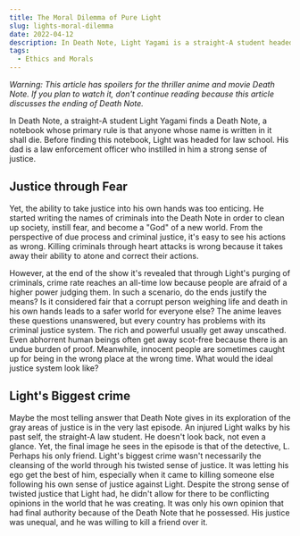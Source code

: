 ```yaml
---
title: The Moral Dilemma of Pure Light
slug: lights-moral-dilemma
date: 2022-04-12
description: In Death Note, Light Yagami is a straight-A student headed for law school, but finds a book that changes his life. And his morals. 
tags:
  - Ethics and Morals
---
```


*Warning: This article has spoilers for the thriller anime and movie Death Note. If you plan to watch it, don't continue reading because this article discusses the ending of Death Note.*

In Death Note, a straight-A student Light Yagami finds a Death Note, a notebook whose primary rule is that anyone whose name is written in it shall die. Before finding this notebook, Light was headed for law school. His dad is a law enforcement officer who instilled in him a strong sense of justice.

## Justice through Fear

Yet, the ability to take justice into his own hands was too enticing. He started writing the names of criminals into the Death Note in order to clean up society, instill fear, and become a "God" of a new world. From the perspective of due process and criminal justice, it's easy to see his actions as wrong. Killing criminals through heart attacks is wrong because it takes away their ability to atone and correct their actions.

However, at the end of the show it's revealed that through Light's purging of criminals, crime rate reaches an all-time low because people are afraid of a higher power judging them. In such a scenario, do the ends justify the means? Is it considered fair that a corrupt person weighing life and death in his own hands leads to a safer world for everyone else? The anime leaves these questions unanswered, but every country has problems with its criminal justice system. The rich and powerful usually get away unscathed. Even abhorrent human beings often get away scot-free because there is an undue burden of proof. Meanwhile, innocent people are sometimes caught up for being in the wrong place at the wrong time. What would the ideal justice system look like?

## Light's Biggest crime

Maybe the most telling answer that Death Note gives in its exploration of the gray areas of justice is in the very last episode. An injured Light walks by his past self, the straight-A law student. He doesn't look back, not even a glance. Yet, the final image he sees in the episode is that of the detective, L. Perhaps his only friend. Light's biggest crime wasn't necessarily the cleansing of the world through his twisted sense of justice. It was letting his ego get the best of him, especially when it came to killing someone else following his own sense of justice against Light. Despite the strong sense of twisted justice that Light had, he didn't allow for there to be conflicting opinions in the world that he was creating. It was only his own opinion that had final authority because of the Death Note that he possessed. His justice was unequal, and he was willing to kill a friend over it.
